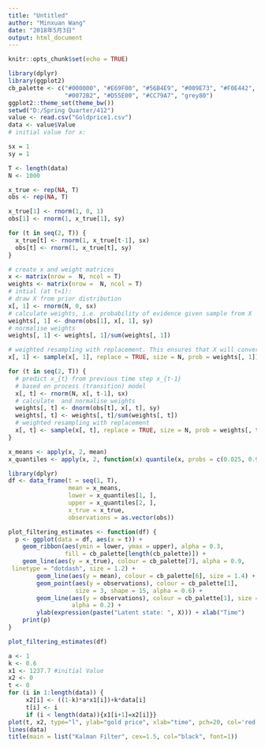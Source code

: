 ---
title: "Untitled"
author: "Minxuan Wang"
date: "2018年5月3日"
output: html_document
---

```{r setup, include=FALSE}
knitr::opts_chunk$set(echo = TRUE)
```

```{r}
library(dplyr)
library(ggplot2)
cb_palette <- c("#000000", "#E69F00", "#56B4E9", "#009E73", "#F0E442",
                "#0072B2", "#D55E00", "#CC79A7", "grey80")
ggplot2::theme_set(theme_bw())
setwd("D:/Spring Quarter/412")
value <- read.csv("Goldprice1.csv")
data <- value$Value
# initial value for x:

sx = 1
sy = 1

T <- length(data)
N <- 1000

x_true <- rep(NA, T)
obs <- rep(NA, T)

x_true[1] <- rnorm(1, 0, 1)
obs[1] <- rnorm(1, x_true[1], sy)

for (t in seq(2, T)) {
  x_true[t] <- rnorm(1, x_true[t-1], sx)
  obs[t] <- rnorm(1, x_true[t], sy)
}

# create x and weight matrices
x <- matrix(nrow =  N, ncol = T)
weights <- matrix(nrow =  N, ncol = T)
# intial (at t=1):
# draw X from prior distribution
x[, 1] <- rnorm(N, 0, sx)
# calculate weights, i.e. probability of evidence given sample from X
weights[, 1] <- dnorm(obs[1], x[, 1], sy)
# normalise weights 
weights[, 1] <- weights[, 1]/sum(weights[, 1])

# weighted resampling with replacement. This ensures that X will converge to the true distribution
x[, 1] <- sample(x[, 1], replace = TRUE, size = N, prob = weights[, 1]) 

for (t in seq(2, T)) {
  # predict x_{t} from previous time step x_{t-1}
  # based on process (transition) model
  x[, t] <- rnorm(N, x[, t-1], sx)
  # calculate  and normalise weights
  weights[, t] <- dnorm(obs[t], x[, t], sy)
  weights[, t] <- weights[, t]/sum(weights[, t])
  # weighted resampling with replacement
  x[, t] <- sample(x[, t], replace = TRUE, size = N, prob = weights[, t]) 
}

x_means <- apply(x, 2, mean)
x_quantiles <- apply(x, 2, function(x) quantile(x, probs = c(0.025, 0.975)))

library(dplyr)
df <- data_frame(t = seq(1, T),
                 mean = x_means,
                 lower = x_quantiles[1, ],
                 upper = x_quantiles[2, ],
                 x_true = x_true,
                 observations = as.vector(obs))

plot_filtering_estimates <- function(df) {
  p <- ggplot(data = df, aes(x = t)) +
    geom_ribbon(aes(ymin = lower, ymax = upper), alpha = 0.3,
                fill = cb_palette[length(cb_palette)]) +
    geom_line(aes(y = x_true), colour = cb_palette[7], alpha = 0.9,
 linetype = "dotdash", size = 1.2) +
        geom_line(aes(y = mean), colour = cb_palette[6], size = 1.4) +
        geom_point(aes(y = observations), colour = cb_palette[1],
                   size = 3, shape = 15, alpha = 0.6) +
        geom_line(aes(y = observations), colour = cb_palette[1], size = 1.0,
                  alpha = 0.2) +
        ylab(expression(paste("Latent state: ", X))) + xlab("Time")
    print(p)
}

plot_filtering_estimates(df)
```

```{r}
a <- 1 
k <- 0.6
x1 <- 1237.7 #initial Value
x2 <- 0
t <- 0
for (i in 1:length(data)) {
     x2[i] <- ((1-k)*a*x1[i])+k*data[i]
     t[i] <- i
     if (i < length(data)){x1[i+1]=x2[i]}}
plot(t, x2, type="l", ylab="gold price", xlab="time", pch=20, col='red',lwd=2)
lines(data)
title(main = list("Kalman Filter", cex=1.5, col="black", font=1))
```

